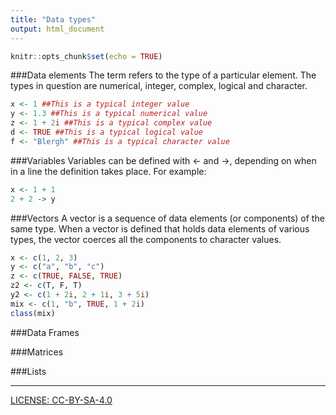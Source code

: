 ```yaml
---
title: "Data types"
output: html_document
---
```


```r
knitr::opts_chunk$set(echo = TRUE)
```

###Data elements
The term refers to the type of a particular element. The types in question are numerical, integer, complex, logical and character.

```r
x <- 1 ##This is a typical integer value
y <- 1.3 ##This is a typical numerical value
z <- 1 + 2i ##This is a typical complex value
d <- TRUE ##This is a typical logical value
f <- "Blergh" ##This is a typical character value
```

###Variables
Variables can be defined with <- and ->, depending on when in a line the definition takes place. For example:

```r
x <- 1 + 1
2 + 2 -> y
```

###Vectors
A vector is a sequence of data elements (or components) of the same type. When a vector is defined that holds data elements of various types, the vector coerces all the components to character values.

```r
x <- c(1, 2, 3)
y <- c("a", "b", "c")
z <- c(TRUE, FALSE, TRUE)
z2 <- c(T, F, T)
y2 <- c(1 + 2i, 2 + 1i, 3 + 5i)
mix <- c(1, "b", TRUE, 1 + 2i)
class(mix)
```

###Data Frames

###Matrices

###Lists

----
[LICENSE: CC-BY-SA-4.0](LICENSE)